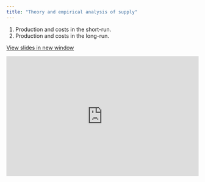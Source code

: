 ```yaml
---
title: "Theory and empirical analysis of supply"
---
```


1.  Production and costs in the short-run.
2. Production and costs in the long-run.

<a href="https://docs.google.com/presentation/d/e/2PACX-1vR19wuFSNW6Npaf5x21T68gAv12Fwh1cHfI3xO2eAuTB-anqXNPGubZQeL0B3mRJg/embed?start=false&loop=false&delayms=60000" target="_blank" class="btn-slides">View slides in new window</a>

::: {.box style="padding-bottom:56.25%; position:relative; display:block; width: 100%"}
<iframe src="https://docs.google.com/presentation/d/e/2PACX-1vR19wuFSNW6Npaf5x21T68gAv12Fwh1cHfI3xO2eAuTB-anqXNPGubZQeL0B3mRJg/embed?start=false&loop=false&delayms=60000" frameborder="0" width="100%" height="100%" allowfullscreen="true" mozallowfullscreen="true" webkitallowfullscreen="true" style="position:absolute; top:0; left: 0">

</iframe>

<br>
:::
